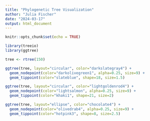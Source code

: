 ```yaml
---
title: "Phylogenetic Tree Visualization"
author: "Julia Fischer"
date: "2024-03-17"
output: html_document
---
```


```r
knitr::opts_chunk$set(echo = TRUE)
```

```r
library(treeio)
library(ggtree)

tree <- rtree(150)

ggtree(tree, layout="circular", color="darkslategray4") +
  geom_nodepoint(color="darkolivegreen1", alpha=0.25, size=9) +
  geom_tippoint(color="slateblue", shape=18, size=1.5)

ggtree(tree, layout="circular", color="lightgoldenrod4") +
  geom_nodepoint(color="lightsalmon", alpha=0.25, size=9) +
  geom_tippoint(color="khaki1", shape=21, size=2)

ggtree(tree, layout="ellipse", color="chocolate4") +
  geom_nodepoint(color="olivedrab4", alpha=0.25, size=9) +
  geom_tippoint(color="hotpink3", shape=8, size=2.5)
```